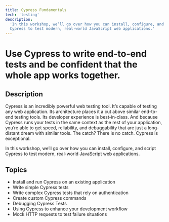 ```yaml
---
title: Cypress Fundamentals
tech: 'testing'
description:
  'In this workshop, we’ll go over how you can install, configure, and script
  Cypress to test modern, real-world JavaScript web applications.'
---
```


# Use Cypress to write end-to-end tests and be confident that the whole app works together.

## Description

Cypress is an incredibly powerful web testing tool. It’s capable of testing any
web application. Its architecture places it a cut above similar end-to-end
testing tools. Its developer experience is best-in-class. And because Cypress
runs your tests in the same context as the rest of your application, you’re able
to get speed, reliability, and debuggability that are just a long-distant dream
with similar tools. The catch? There is no catch. Cypress is exceptional.

In this workshop, we’ll go over how you can install, configure, and script
Cypress to test modern, real-world JavaScript web applications.

## Topics

- Install and run Cypress on an existing application
- Write simple Cypress tests
- Write complex Cypress tests that rely on authentication
- Create custom Cypress commands
- Debugging Cypress Tests
- Using Cypress to enhance your development workflow
- Mock HTTP requests to test failure situations
